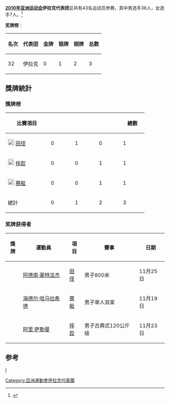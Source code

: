 {{Infobox Country Asian Games
|NOC=IRQ
|year=2010
|competitors= 42
|sports=12
|flagbearer=
|gold=
|silver=1
|bronze=2
|total=3
|rank=32
}}

'''[[2010年亚洲运动会|2010年亚洲运动会]]伊拉克代表团'''总共有43名运动员参赛，其中男选手36人，女选手7人。<ref>{{Cite web |url=http://www.gz2010.cn/info/CHN_CHN/ZZ/ZZE130B_@@@@@@@@@@@@@@@@@CHN_NOC=IRQ.html |title=第16届亚洲运动会官方网站-伊拉克参赛项目 |accessdate=2010-11-20 |archive-date=2010-11-25 |archive-url=https://web.archive.org/web/20101125025906/http://www.gz2010.cn/info/CHN_CHN/ZZ/ZZE130B_@@@@@@@@@@@@@@@@@CHN_NOC=IRQ.html |dead-url=no }}</ref>

'''奖牌榜'''：
{| class="wikitable"
|-
! 名次 !! 代表团 !! 金牌 !! 银牌 !! 铜牌 !! 总数
|-
| 32 || 伊拉克 || 0 || 1 || 2 || 3
|}

== 獎牌統計 ==
=== 獎牌榜 ===
{| class="wikitable" style="text-align:center; font-size:90%"
|-
! width=120| 比賽項目
|bgcolor=gold width=60| {{gold medal}} || bgcolor=silver width=60| {{silver medal}} || bgcolor=#cc9966 width=60|  {{bronze medal}} 
! width=60| 總數
|-
|align=left| [[File:Athletics_pictogram.svg|20px]] [[2010年亞洲運動會田径比賽|田径]] ||0|| 1|| 0|| 1 
|-
|align=left| [[File:Wrestling_pictogram.svg|20px]] [[2010年亞洲運動會摔跤比賽|摔跤]] ||0|| 0|| 1|| 1
|-
|align=left| [[File:Rowing_pictogram.svg|20px]] [[2010年亞洲運動會赛艇比賽|赛艇]] ||0|| 0|| 1|| 1
|-
! 總計 || 0 || 1 || 2 || 3
|}

===奖牌获得者===
{| class="wikitable sortable"  style="font-size:88%"
|-bgcolor=#efefef
! 獎牌
! 運動員
! 項目
! 賽事
! 日期
|-
| {{silver medal}} || [[阿德南·蒙特法杰|阿德南·蒙特法杰]] || [[2010年亞洲運動會田径比賽|田径]] || 男子800米||11月25日
|-
| {{bronze medal}} || [[海德尔·哈马拉希德|海德尔·哈马拉希德]] || [[2010年亞洲運動會赛艇比賽|赛艇]] || 男子单人双桨||11月19日
|-
| {{bronze medal}} || [[阿里·萨勒曼|阿里·萨勒曼]] || [[2010年亞洲運動會摔跤比賽|摔跤]] || 男子古典式120公斤级||11月23日
|}

==参考==
<references />

{{2010年亚洲运动会代表团}}

[[分类:2010年亚洲运动会代表团|I]]
[[Category:亞洲運動會伊拉克代表團|Category:亞洲運動會伊拉克代表團]]